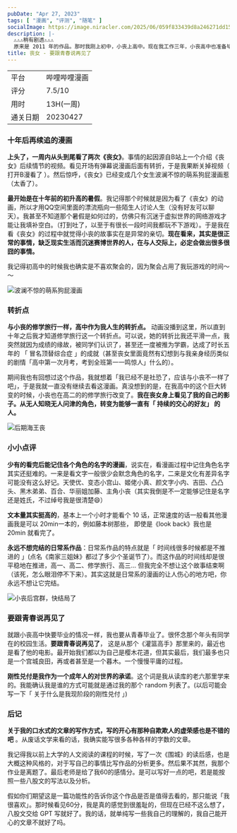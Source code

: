 ```yaml
---
pubDate: "Apr 27, 2023"
tags: [ "漫画", "评测", "随笔" ]
socialImage: https://image.niracler.com/2025/06/059f833439d8a246271dd1507150a449.jpeg
description: |-
  ⚠️⚠️⚠️稍有剧透⚠️⚠️⚠️
  原来是 2011 年的作品。那时我刚上初中，小丧上高中。现在我工作三年，小丧高中也准备毕业了。
title: 丧女 - 要跟青春说再见了
---
```


|          |     |
| -------- | --- |
| 平台     | 哔哩哔哩漫画  |
| 评分     |  7.5/10   |
| 用时     |  13H(一周)   |
| 通关日期 |  20230427   |

### 十年后再续追的漫画

**上头了，一周内从头到尾看了两次《丧女》**。事情的起因源自B站上一个介绍《丧女》后续情节的视频。看见开场有弹幕说漫画后面有转折，于是我果断关掉视频（ <Spoiler>打开B漫看了</Spoiler> ）。然后惊呼，《丧女》已经变成几个女生波澜不惊的萌系狗屁漫画惹（<Spoiler>太香了</Spoiler>）。

**最开始是在十年前的初升高的暑假**。我记得那个时候就是因为看了《丧女》的动画，所以才用QQ空间里面的漂流瓶向一些陌生人讨论人生（<Spoiler>没有好友可以聊天</Spoiler>）。我甚至不知道那个暑假是如何过的，仿佛只有沉迷于虚拟世界的网络游戏才能让我填补空白。（<Spoiler>打到吐了，以至于有很长一段时间我都玩不下游戏</Spoiler>）。于是我在看《丧女》的过程中就觉得小丧的故事实在是异常的亲切。**现在看来，其实是很正常的事情，缺乏现实生活而沉迷赛博世界的人，在与人交际上，必定会做出很多很囧的事情。**

我记得初高中的时候我也确实是不喜欢聚会的，因为聚会占用了我玩游戏的时间～～

![波澜不惊的萌系狗屁漫画](https://image.niracler.com/2025/06/0e696f4e77662f1da1f548b955f4061f.jpeg)

### 转折点

**与小丧的修学旅行一样，高中作为我人生的转折点。** 动画没播到这里，所以直到十年之后我才知道修学旅行这一个转折点。可以说，她的转折比我还平滑一点，我突然就因为成绩的缘故，被同学们认识了，甚至还一度被推为学霸，达成了时长五年的 「 冒名顶替综合症 」的成就（<Spoiler>甚至丧女里面竟然有幻想到与我亲身经历类似的剧情「高中第一次月考，考到全班第一一鸣惊人」什么的</Spoiler>）。

期间我也有回想过这个作品，我就想着「我已经不是社恐了，应该与小丧不一样了吧」，于是我就一直没有继续去看这漫画。真没想到的是，在我高中的这个巨大转变的时候，小丧也在高二的的修学旅行改变了。**我在丧女身上看见了我的自己的影子。从无人知晓无人问津的角色，转变为能够一直有「 持续的交心的好友」 的人。**

![后期海王丧](https://image.niracler.com/2025/06/ba225024fa7a8921d37f402f9a73a7c9.jpeg)

### 小小点评

**少有的看完后能记住各个角色的名字的漫画**，说实在，看漫画过程中记住角色名字其实还挺难的。一来是看文字一般很少会默念角色的名字，二来是文化有差异名字可能没有这么好记。天使优、变态小宫山、姬佬小真、颜文字小内、吉田、凸凸头、黑木弟弟、百合、华丽姐加藤、主角小丧（<Spoiler>其实我倒是不一定能够记住是名字还是姓氏，不过绰号我是很清楚😄</Spoiler>）

**文本量其实挺高的**，基本上一个小时才能看个 10 话，正常速度的话一般看其他漫画我是可以 20min一本的，例如藤本树那些， 即使是《look back》我也是 20min 就看完了。

**永远不想完结的日常系作品**：日常系作品的特点就是「 时间线很多时候都是不推进的 」(点名《南家三姐妹》都过了多少个圣诞节了）。而这作品的时间线却是很平稳地在推进，高一、高二、修学旅行、高三... 但我完全不想让这个故事结束啊（<Spoiler>该死，怎么眼泪停不下来</Spoiler>）。其实这就是日常系的漫画的让人伤心的地方吧，你永远不想让它完结。

![小丧后宫群，快结局了](https://image.niracler.com/2025/06/deb4e0a6140e78bac0c0a3a624bc6a66.jpeg)


### 要跟青春说再见了

就跟小丧高中快要毕业的情况一样，我也要从青春毕业了。很怀念那个年头有同学在的校园生活。**要跟青春说再见了**， 这是从那个《灌篮高手》那里来的，最近也是看了他的电影。最开始我们都以为自己是樱木花道，但其实最后，我们最多也只是一个宫城良田，再或者甚至是一个暮木。一个慢慢平庸的过程。

**刚性兑付是我作为一个成年人的对世界的承诺**。这个词是我从读库的老六那里学来的。我能确认我是谁的方式可能就是通过我的那个 random 列表了。(<Spoiler>以后可能会写一下「 关于什么是我现阶段的刚性兑付 」</Spoiler>)

### 后记

**关于我的口水式的文章的写作方式，写的开心有那种自欺欺人的虚荣感也是不错的吧** 。从废话文学来看的话，我确实能写很多各种各样的字数的文章。

我记得我以前上大学的人文阅读的课程的时候，写了一次《围城》的读后感，也是大概这种风格的，对于写自己的事情比写作品的分析更多。然后果不其然，我那个作业是离题了。最后老师是给了我60的感情分。是可以写好一点的吧，若是能按照一些八股文的写法以及分析。

假如你们期望这是一篇功能性的告诉你这个作品是否是值得去看的，那只能说「我很喜欢」。那时候看见60分，我是真的感觉到很羞耻的，但现在已经不这么想了，八股文交给 GPT 写就好了。我的话，就单纯写一些我自己的理解的，我自己能开心的文章不就好了吗。

